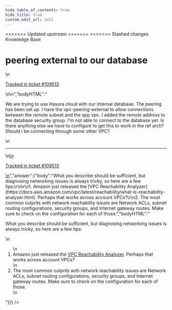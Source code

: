 ```yaml
---
hide_table_of_contents: true
hide_title: true
custom_edit_url: null
---
```



<head>
<<<<<<< Updated upstream
  <link rel="canonical" href="https://github.com/tnn-gruntwork-io/knowledge-base/discussions/581" />
=======
  <link rel="canonical" href="https://github.com/tnn-gruntwork-io/knowledge-base/discussions/581" />
>>>>>>> Stashed changes
</head>

<CenterLayout>
<span className="searchCategory">Knowledge Base</span>
<h1>peering external to our database</h1>
<GitHub discussion={{"id":"D_kwDOF8slf84ARSK0","number":581,"author":{"login":"demimike"},"title":"peering external to our database","body":"\nWe are trying to use Hasura cloud with our internal database. The peering has been set up. I have the vpc-peering-external to allow connections between the remote subnet and the app vpc. I added the remote address to the database security group. I'm not able to connect to the database yet. Is there anything else we have to configure to get this to work in the ref arch? Should I be connecting through some other VPC?\n\n---\n\n<ins datetime=\"2022-11-02T14:42:22Z\">\n  <p><a href=\"https://support.gruntwork.io/hc/requests/109513\">Tracked in ticket #109513</a></p>\n</ins>\n","bodyHTML":"<p dir=\"auto\">We are trying to use Hasura cloud with our internal database. The peering has been set up. I have the vpc-peering-external to allow connections between the remote subnet and the app vpc. I added the remote address to the database security group. I'm not able to connect to the database yet. Is there anything else we have to configure to get this to work in the ref arch? Should I be connecting through some other VPC?</p>\n<hr>\n<ins datetime=\"2022-11-02T14:42:22Z\">\n  <p dir=\"auto\"><a href=\"https://support.gruntwork.io/hc/requests/109513\" rel=\"nofollow\">Tracked in ticket #109513</a></p>\n</ins>","answer":{"body":"What you describe should be sufficient, but diagnosing networking issues is always tricky, so here are a few tips:\r\n\r\n1. Amazon just released the [VPC Reachability Analyzer](https://docs.aws.amazon.com/vpc/latest/reachability/what-is-reachability-analyzer.html). Perhaps that works across account VPCs?\r\n2. The most common culprits with network reachability issues are Network ACLs, subnet routing configurations, security groups, and Internet gateway routes. Make sure to check on the configuration for each of those.","bodyHTML":"<p dir=\"auto\">What you describe should be sufficient, but diagnosing networking issues is always tricky, so here are a few tips:</p>\n<ol dir=\"auto\">\n<li>Amazon just released the <a href=\"https://docs.aws.amazon.com/vpc/latest/reachability/what-is-reachability-analyzer.html\" rel=\"nofollow\">VPC Reachability Analyzer</a>. Perhaps that works across account VPCs?</li>\n<li>The most common culprits with network reachability issues are Network ACLs, subnet routing configurations, security groups, and Internet gateway routes. Make sure to check on the configuration for each of those.</li>\n</ol>"}}} />

</CenterLayout>
  

<!-- ##DOCS-SOURCER-START
{
  "sourcePlugin": "github-discussions",
  "hash": "e5207e6745fbf131cf8ef7cf5435f55e"
}
##DOCS-SOURCER-END -->
